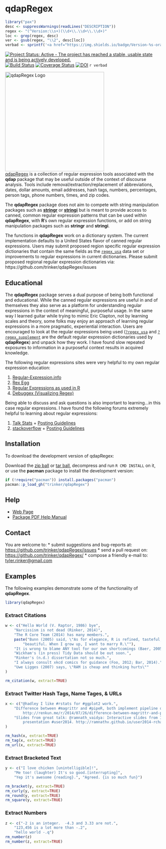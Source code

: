# qdapRegex

```r
library("pax")
desc <- suppressWarnings(readLines("DESCRIPTION"))
regex <- "(^Version:\\s+)(\\d+\\.\\d+\\.\\d+)"
loc <- grep(regex, desc)
ver <- gsub(regex, "\\2", desc[loc])
verbad <- sprintf('<a href="https://img.shields.io/badge/Version-%s-orange.svg"><img src="https://img.shields.io/badge/Version-%s-orange.svg" alt="Version"/></a></p>', ver, ver)
````

[![Project Status: Active - The project has reached a stable, usable state and is being actively developed.](http://www.repostatus.org/badges/0.1.0/active.svg)](http://www.repostatus.org/#active)
[![Build Status](https://travis-ci.org/trinker/qdapRegex.png?branch=master)](https://travis-ci.org/trinker/qdapRegex)
[![Coverage Status](https://coveralls.io/repos/trinker/qdapRegex/badge.png)](https://coveralls.io/r/trinker/qdapRegex)
[![DOI](https://zenodo.org/badge/5398/trinker/qdapRegex.png)](http://dx.doi.org/10.5281/zenodo.11284)
`r verbad`

<img src="inst/qdapRegex_logo/r_qdapRegex.png" width="320" alt="qdapRegex Logo">      
[qdapRegex](http://trinker.github.com/qdapRegex_dev) is a collection of regular expression tools associated with the **qdap** package that may be useful outside of the context of discourse analysis.  Tools include removal/extraction/replacement of abbreviations, dates, dollar amounts, email addresses, hash tags, numbers, percentages, person tags, phone numbers, times, and zip codes.


The **qdapRegex** package does not aim to compete with string manipulation packages such as [**stringr**](http://cran.r-project.org/web/packages/stringr/index.html) or [**stringi**](http://cran.r-project.org/web/packages/stringi/index.html) but is meant to provide access to canned, common regular expression patterns that can be used within **qdapRegex**, with **R**'s own regular expression functions, or add on string manipulation packages such as **stringr** and **stringi**.

The functions in **qdapRegex** work on a dictionary system.  The current implementation defaults to a United States flavor of canned regular expressions.  Users may submit proposed region specific regular expression dictionaries that contain the same fields as the [`regex_usa`](http://trinker.github.io/qdapRegex/regex_usa.html) data set or improvements to regular expressions in current dictionaries. Please submit proposed regional regular expression dictionaries via: https://github.com/trinker/qdapRegex/issues

## Educational

The **qdapRegex** package serves a dual purpose of being both functional and educational.  While the canned regular expressions are useful in and of themselves they also serve as a platform for understanding regular expressions in the context of meaningful, purposeful usage.  In the same way I learned guitar while trying to mimic Eric Clapton, not by learning scales and theory, some folks may enjoy an approach of learning regular expressions in a more pragmatic, experiential interaction.  Users are encouraged to look at the regular expressions being used ([`?regex_usa`](http://trinker.github.io/qdapRegex/regex_usa.html) and [`?regex_supplement`](http://trinker.github.io/qdapRegex/regex_supplement.html) are the default regular expression dictionaries used by **qdapRegex**) and unpack how they work.  I have found slow repeated exposures to information in a purposeful context results in acquired knowledge.  

The following regular expressions sites were very helpful to my own regular expression education:

1. [Regular-Expression.info](http://www.regular-expressions.info/tutorial.html)    
2. [Rex  Egg](http://www.rexegg.com/)    
3. [Regular Expressions as used in R](https://stat.ethz.ch/R-manual/R-devel/library/base/html/regex.html)    
4. [Debuggex (Visualizing Regex)](https://www.debuggex.com)    

Being able to discuss and ask questions is also important to learning...in this case regular expressions.  I have found the following forums extremely helpful to learning about regular expressions:

1. [Talk Stats](http://www.talkstats.com/)  +  [Posting Guidelines](http://www.talkstats.com/showthread.php/14960-Forum-Guidelines-Smart-posting-behavior-pays-off)    
2. [stackoverflow](http://stackoverflow.com/)  +  [Posting Guidelines](http://stackoverflow.com/help/how-to-ask)

## Installation

To download the development version of qdapRegex:

Download the [zip ball](https://github.com/trinker/qdapRegex/zipball/master) or [tar ball](https://github.com/trinker/qdapRegex/tarball/master), decompress and run `R CMD INSTALL` on it, or use the **pacman** package to install the development version:
```r
if (!require("pacman")) install.packages("pacman")
pacman::p_load_gh("trinker/qdapRegex")
```

## Help

- [Web Page](http://trinker.github.com/qdapRegex/)     
- [Package PDF Help Manual](https://dl.dropboxusercontent.com/u/61803503/qdapRegex.pdf)   

## Contact

You are welcome to:
* submit suggestions and bug-reports at: <https://github.com/trinker/qdapRegex/issues>
* send a pull request on: <https://github.com/trinker/qdapRegex/>
* compose a friendly e-mail to: <tyler.rinker@gmail.com>

## Examples

The following examples demonstrate some of the functionality of **qdapRegex**.

```r
library(qdapRegex)
```

### Extract Citations
```r
w <- c("Hello World (V. Raptor, 1986) bye",
    "Narcissism is not dead (Rinker, 2014)",
    "The R Core Team (2014) has many members.",
    paste("Bunn (2005) said, \"As for elegance, R is refined, tasteful, and",
        "beautiful. When I grow up, I want to marry R.\""),
    "It is wrong to blame ANY tool for our own shortcomings (Baer, 2005).",
    "Wickham's (in press) Tidy Data should be out soon.",
    "Rinker's (n.d.) dissertation not so much.",
    "I always consult xkcd comics for guidance (Foo, 2012; Bar, 2014).",
    "Uwe Ligges (2007) says, \"RAM is cheap and thinking hurts\""
)

rm_citation(w, extract=TRUE)
```

### Extract Twitter Hash Tags, Name Tages, & URLs

```r
x <- c("@hadley I like #rstats for #ggplot2 work.",
    "Difference between #magrittr and #pipeR, both implement pipeline operators for #rstats:
        http://renkun.me/r/2014/07/26/difference-between-magrittr-and-pipeR.html @timelyportfolio",
    "Slides from great talk: @ramnath_vaidya: Interactive slides from Interactive Visualization
        presentation #user2014. http://ramnathv.github.io/user2014-rcharts/#1"
)

rm_hash(x, extract=TRUE)
rm_tag(x, extract=TRUE)
rm_url(x, extract=TRUE)
```

### Extract Bracketed Text

```r
y <- c("I love chicken [unintelligible]!", 
    "Me too! (laughter) It's so good.[interrupting]",
    "Yep it's awesome {reading}.", "Agreed. {is so much fun}")

rm_bracket(y, extract=TRUE)
rm_curly(y, extract=TRUE)
rm_round(y, extract=TRUE)
rm_square(y, extract=TRUE)
````

### Extract Numbers

```r
z <- c("-2 is an integer.  -4.3 and 3.33 are not.",
    "123,456 is a lot more than -.2",
    "hello world -.q")
rm_number(z)
rm_number(z, extract=TRUE)
```
